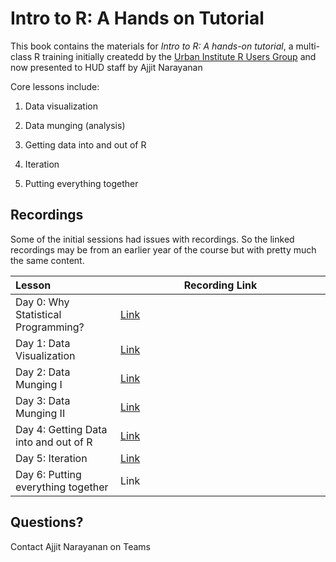 # Intro to R: A Hands on Tutorial {.unnumbered}

This book contains the materials for *Intro to R: A hands-on tutorial*, a multi-class R training initially createdd by the [Urban Institute R Users Group](https://urbaninstitute.github.io/r-at-urban/) and now presented to HUD staff by Ajjit Narayanan

Core lessons include:

1.  Data visualization

2.  Data munging (analysis)

3.  Getting data into and out of R

4.  Iteration

5.  Putting everything together

## Recordings

Some of the initial sessions had issues with recordings. So the linked recordings may be from an earlier year of the course but with pretty much the same content.


| Lesson | Recording Link |
|:-------|----------------|
| Day 0: Why Statistical Programming? |  [Link](https://us02web.zoom.us/rec/play/ctHtGaZbt_GNzUWHts9byWbJgx09MtEzohC0vP1XIBGI7NFLosA523eVZ0SeZkWlBDDM-af_DMUmw1JV.bk2OSIsMToaPRYNF?canPlayFromShare=true&from=share_recording_detail&continueMode=true&componentName=rec-play&originRequestUrl=https%3A%2F%2Fus02web.zoom.us%2Frec%2Fshare%2F8YbXmIjZ5QQsHzCjCBGY8ySxvkdbdMSVqrEe24c2DvjnTNFlQudxNWY8aH9kSUsT.cWkx4dDdfv7gwPBW)|
| Day 1: Data Visualization |  [Link](https://us02web.zoom.us/rec/play/LheL1d4YSab7mEOlyv8kAqELs6uRg_GAFjqs9do6IHsn7VMb7sKONOZU4tbBRo244kJYnJEUKiVZXhMm.pYuGkv5_gwk_xA1P?canPlayFromShare=true&from=share_recording_detail&continueMode=true&componentName=rec-play&originRequestUrl=https%3A%2F%2Fus02web.zoom.us%2Frec%2Fshare%2F2CPW6Bq1kiQ9vAB2fXRgj32jAoX-x1rI_r-ETblusjEUMZtM1gCBtHVj7Ghv1C2X.Abn5RTrHm1gS3Sa9) |
| Day 2: Data Munging I |  [Link](https://hudgov.sharepoint.com/:v:/s/OGrp-pliddataandanalytics/EeuDHT92SbpIpWR-H0vN_nABabpe5oCcuIeueYRi9m4ZTQ?e=MB3uGc&nav=eyJyZWZlcnJhbEluZm8iOnsicmVmZXJyYWxBcHAiOiJTdHJlYW1XZWJBcHAiLCJyZWZlcnJhbFZpZXciOiJTaGFyZURpYWxvZyIsInJlZmVycmFsQXBwUGxhdGZvcm0iOiJXZWIiLCJyZWZlcnJhbE1vZGUiOiJ2aWV3In19) |
| Day 3: Data Munging II |  [Link](https://hudgov-my.sharepoint.com/personal/ajjit_c_narayanan_hud_gov/_layouts/15/stream.aspx?id=%2Fpersonal%2Fajjit%5Fc%5Fnarayanan%5Fhud%5Fgov%2FDocuments%2FRecordings%2FIntro%20to%20R%20Classes%2D20231026%5F160318%2DMeeting%20Recording%2Emp4&referrer=StreamWebApp%2EWeb&referrerScenario=AddressBarCopied%2Eview) |
| Day 4: Getting Data into and out of R |  [Link](https://hudgov-my.sharepoint.com/personal/ajjit_c_narayanan_hud_gov/_layouts/15/stream.aspx?id=%2Fpersonal%2Fajjit%5Fc%5Fnarayanan%5Fhud%5Fgov%2FDocuments%2FRecordings%2FIntro%20to%20R%20Classes%2D20231102%5F160234%2DMeeting%20Recording%2Emp4&referrer=StreamWebApp%2EWeb&referrerScenario=AddressBarCopied%2Eview) |
| Day 5: Iteration |  [Link](https://hudgov-my.sharepoint.com/personal/ajjit_c_narayanan_hud_gov/_layouts/15/stream.aspx?id=%2Fpersonal%2Fajjit%5Fc%5Fnarayanan%5Fhud%5Fgov%2FDocuments%2FRecordings%2FIntro%20to%20R%20Classes%2D20231102%5F160234%2DMeeting%20Recording%2Emp4&referrer=StreamWebApp%2EWeb&referrerScenario=AddressBarCopied%2Eview) |
| Day 6: Putting everything together |  Link |



## Questions?

Contact Ajjit Narayanan on Teams
